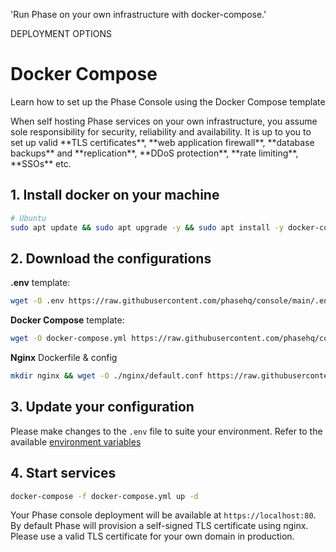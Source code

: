 
  'Run Phase on your own infrastructure with docker-compose.'

<Tag variant="small">DEPLOYMENT OPTIONS</Tag>

# Docker Compose

Learn how to set up the Phase Console using the Docker Compose template

<Note>
  When self hosting Phase services on your own infrastructure, you assume sole
  responsibility for security, reliability and availability. It is up to you to
  set up valid **TLS certificates**, **web application firewall**, **database
  backups** and **replication**, **DDoS protection**, **rate limiting**,
  **SSOs** etc.
</Note>

## 1. Install docker on your machine

```bash
# Ubuntu
sudo apt update && sudo apt upgrade -y && sudo apt install -y docker-compose
```

## 2. Download the configurations

**.env** template:

```bash
wget -O .env https://raw.githubusercontent.com/phasehq/console/main/.env.example
```

**Docker Compose** template:

```bash
wget -O docker-compose.yml https://raw.githubusercontent.com/phasehq/console/main/docker-compose.yml
```

**Nginx** Dockerfile & config

```bash
mkdir nginx && wget -O ./nginx/default.conf https://raw.githubusercontent.com/phasehq/console/main/nginx/default.dev.conf
```

## 3. Update your configuration

Please make changes to the `.env` file to suite your environment. Refer to the available [environment variables](/self-hosting/configuration/envars)

## 4. Start services

```bash
docker-compose -f docker-compose.yml up -d
```

Your Phase console deployment will be available at `https://localhost:80`. By default Phase will provision a self-signed TLS certificate using nginx. Please use a valid TLS certificate for your own domain in production.
